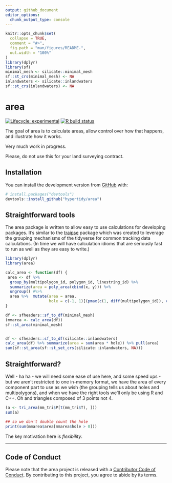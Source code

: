 ---
output: github_document
editor_options: 
  chunk_output_type: console
---

<!-- README.md is generated from README.Rmd. Please edit that file -->

```{r, include = FALSE}
knitr::opts_chunk$set(
  collapse = TRUE,
  comment = "#>",
  fig.path = "man/figures/README-",
  out.width = "100%"
)
library(dplyr)
library(sf)
minimal_mesh <- silicate::minimal_mesh
sf::st_crs(minimal_mesh) <- NA
inlandwaters <- silicate::inlandwaters
sf::st_crs(inlandwaters) <- NA

```

# area

<!-- badges: start -->
[![Lifecycle: experimental](https://img.shields.io/badge/lifecycle-experimental-orange.svg)](https://www.tidyverse.org/lifecycle/#experimental)
[![R build status](https://github.com/hypertidy/area/workflows/R-CMD-check/badge.svg)](https://github.com/hypertidy/area/actions)
<!-- badges: end -->

The goal of area is to calculate areas, allow control over how that happens, and illustrate how it works. 

Very much work in progress. 

Please, do not use this for your land surveying contract. 

## Installation

You can install the development version from [GitHub](https://github.com/) with:

``` r
# install.packages("devtools")
devtools::install_github("hypertidy/area")
```

## Straightforward tools

The area package is written to allow easy to use calculations for
developing packages. It's similar to the [traipse](https://CRAN.r-project.org/) package which was created to leverage the grouping mechanisms of the tidyverse for common tracking data calculations. (In time we will have calculation idioms that are seriously fast to run as well as they are easy to write.)

```{r area}
library(dplyr)
library(area)

calc_area <- function(df) {
 area <- df %>% 
  group_by(multipolygon_id, polygon_id, linestring_id) %>% 
  summarize(area = poly_area(cbind(x, y))) %>% 
  ungroup() #%>% 
  area %>%  mutate(area = area, 
                   hole = c(-1, 1)[(pmax(c(1, diff(multipolygon_id)), c(1, diff(polygon_id))) == 1) + 1])
}

df <- sfheaders::sf_to_df(minimal_mesh)
(mmarea <- calc_area(df))
sf::st_area(minimal_mesh)


df <- sfheaders::sf_to_df(silicate::inlandwaters)
calc_area(df) %>% summarize(area = sum(area * hole)) %>% pull(area)
sum(sf::st_area(sf::st_set_crs(silicate::inlandwaters, NA)))

```

## Straightforward? 

Well - ha ha - we will need some ease of use here, and some speed ups - but we aren't restricted to one in-memory format, we have the area of every component part to use as we wish (the grouping tells us about holes and multipolygons), and when we have the right tools we'll only be using R and C++. Oh and triangles composed of 3 points not 4. 


```{r triangles}
(a <- tri_area(mm_tri$P[t(mm_tri$T), ]))
sum(a)

## so we don't double count the hole
print(sum(mmarea$area[mmarea$hole > 0]))
```

The key motivation here is *flexibility*. 

---

## Code of Conduct

Please note that the area project is released with a [Contributor Code of Conduct](https://contributor-covenant.org/version/2/0/CODE_OF_CONDUCT.html). By contributing to this project, you agree to abide by its terms.
